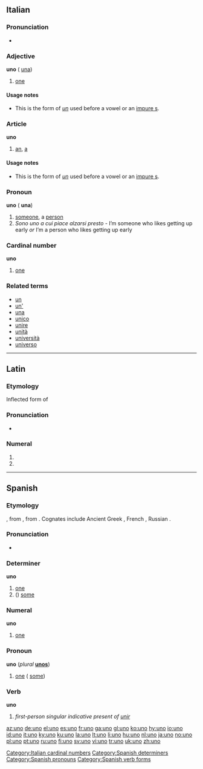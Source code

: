{{also|ünő|Uno}}
==Italian==

===Pronunciation===
{{rfap}}
* {{IPA|[ˈuno]|lang=it}}

===Adjective===
'''uno''' {{m}} ({{f}} [[una#Italian|una]])

# [[one]]

====Usage notes====
* This is the form of ''[[un#Italian|un]]'' used before a vowel or an [[impure s]].

===Article===
'''uno''' {{m}}

# [[an]], [[a]]

====Usage notes====
* This is the form of ''[[un#Italian|un]]'' used before a vowel or an [[impure s]].

===Pronoun===
'''uno''' {{m}} ({{f}} '''una''')

# [[someone]], a [[person]]
# ''Sono uno a cui piace alzarsi presto'' - I’m someone who likes getting up early ''or'' I’m a person who likes getting up early

===Cardinal number===
{{cardinalbox|it|0|1|2|zero|due|ord=primo}}
'''uno'''

# [[one]]

===Related terms===
* [[un]]
* [[un']]
* [[una]]
* [[unico]]
* [[unire]]
* [[unità]]
* [[università]]
* [[universo]]

[[Category:Italian cardinal numbers]]

----

==Latin==

===Etymology===
Inflected form of {{term|unus|ūnus|one|lang=la}}

===Pronunciation===
* {{a|Classical}} {{IPA|/ˈu:.noː/|lang=la}}

===Numeral===
{{la-num-form|ūnō}}

# {{inflection of|unus|ūnus|abl|m|s|lang=la}}
# {{inflection of|unus|ūnus|abl|n|s|lang=la}}

----

==Spanish==

===Etymology===
{{etyl|la|es}} {{term|unus|lang=la}}, from {{OL.|es}} {{term|oinos|lang=la}}, from {{proto|Indo-European|óynos|lang=es|one, single}}. Cognates include Ancient Greek {{term|sc=polytonic|οἶος|tr=oios|lang=grc}}, French {{term|un|lang=fr}}, Russian {{term|один|sc=Cyrl|tr=odin|lang=ru}}.

===Pronunciation===
* {{audio|es-us-uno.ogg|Audio (US)}}

===Determiner===
'''uno'''

# [[one]]
# ({{p}}) [[some]]

===Numeral===
'''uno'''
{{cardinalbox|es|0|1|2|cero|dos|ord=primero}}
# {{cardinal|lang=es}} [[one]]

===Pronoun===
'''uno''' (''plural'' '''[[unos]]''')

# [[one]] ({{p}} [[some]])

===Verb===
'''uno'''

# ''first-person singular indicative present of [[unir]]''

[[Category:Spanish determiners]]
[[Category:Spanish pronouns]]
[[Category:Spanish verb forms]]

[[az:uno]]
[[de:uno]]
[[el:uno]]
[[es:uno]]
[[fr:uno]]
[[ga:uno]]
[[gl:uno]]
[[ko:uno]]
[[hy:uno]]
[[io:uno]]
[[id:uno]]
[[it:uno]]
[[ky:uno]]
[[ku:uno]]
[[la:uno]]
[[lt:uno]]
[[li:uno]]
[[hu:uno]]
[[nl:uno]]
[[ja:uno]]
[[no:uno]]
[[pl:uno]]
[[pt:uno]]
[[ru:uno]]
[[fi:uno]]
[[sv:uno]]
[[vi:uno]]
[[tr:uno]]
[[uk:uno]]
[[zh:uno]]
